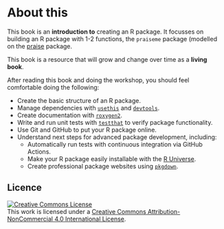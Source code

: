 # About this {-}

This book is an **introduction to** creating an R package. It focusses on building an R package with 1-2 functions, the `praiseme` package (modelled on the [praise](https://cran.r-project.org/web/packages/praise/) package. 

This book is a resource that will grow and change over time as a **living book**.

After reading this book and doing the workshop, you should feel comfortable doing the following:

- Create the basic structure of an R package.
- Manage dependencies with [`usethis`](https://usethis.r-lib.org/) and [`devtools`](https://devtools.r-lib.org/).
- Create documentation with [`roxygen2`](https://roxygen2.r-lib.org/).
- Write and run unit tests with [`testthat`](https://testthat.r-lib.org/) to verify package functionality.
- Use Git and GitHub to put your R package online.
- Understand next steps for advanced package development, including:
	- Automatically run tests with continuous integration via GitHub Actions.
	- Make your R package easily installable with the [R Universe](https://r-universe.dev/search).
	- Create professional package websites using [`pkgdown`](https://pkgdown.r-lib.org/).

## Licence

<a rel="license" href="http://creativecommons.org/licenses/by-nc/4.0/"><img alt="Creative Commons License" style="border-width:0" src="https://i.creativecommons.org/l/by-nc/4.0/88x31.png" /></a><br />This work is licensed under a <a rel="license" href="http://creativecommons.org/licenses/by-nc/4.0/">Creative Commons Attribution-NonCommercial 4.0 International License</a>.
